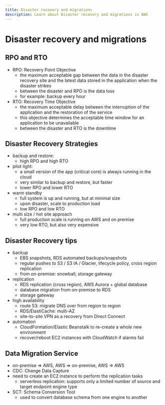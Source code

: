 ```yaml
---
title: Disaster recovery and migrations
description: Learn about Disaster recovery and migrations in AWS
---
```


# Disaster recovery and migrations

## RPO and RTO
- RPO: Recovery Point Objective
  - the maximum acceptable gap between the data in the disaster recovery site and the latest data stored in the application when the disaster strikes
  - between the disaster and RPO is the data loss
  - for example: backup every hour
- RTO: Recovery Time Objective
  - the maximum acceptable delay between the interruption of the application and the restoration of the service
  - this objective determines the acceptable time window for an application to be unavailable
  - between the disaster and RTO is the downtime

## Disaster Recovery Strategies
- backup and restore: 
  - high RPO and high RTO
- pilot light: 
  - a small version of the app (critical core) is always running in the cloud
  - very similar to backup and restore, but faster
  - lower RPO and lower RTO
- warm standby
  - full system is up and running, but at minimal size
  - upon disaster, scale to production load
  - low RPO and low RTO
- multi size / hot site approach
  - full production scale is running on AWS and on premise
  - very low RTO, but also very expensive

## Disaster Recovery tips
- backup
  - EBS snapshots, RDS automated backups/snapshots
  - regular pushes to S3 / S3 IA / Glacier, lifecycle policy, cross region replication
  - from on-premise: snowball, storage gateway
- replication
  - RDS replication (cross region), AWS Aurora + global database
  - database migration from on-premise to RDS
  - storage gateway
- high availability
  - route 53: migrate DNS over from region to region
  - RDS/ElastiCache: multi-AZ
  - site-to-site VPN as a recovery from Direct Connect
- automation
  - CloudFormation/Elastic Beanstalk to re-create a whole new environment
  - recover/reboot EC2 instances with CloudWatch if alarms fail

## Data Migration Service

- on-premise => AWS, AWS => on-premise, AWS => AWS
- CDC: Change Data Capture
- need to create an EC2 instance to perform the replication tasks
    - serverless replication: supports only a limited number of source and target endpoint engine type
- SCT: Schema Conversion Tool
    - used to convert database schema from one engine to another

